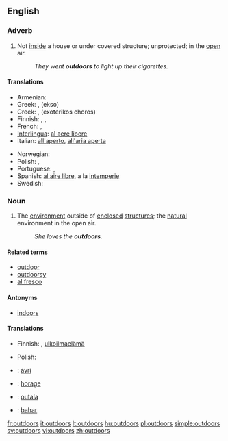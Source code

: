 ==English==

===Adverb===
{{en-adv|-}}

# Not [[inside]] a house or under covered structure; unprotected; in the [[open]] air.
#: ''They went '''outdoors''' to light up their cigarettes.''

====Translations====
{{trans-top|in the open air}}
* Armenian: {{t-|hy|դուրս|tr=durs}}
* Greek: {{t+|el|έξω}}, (ekso)
* Greek: {{t+|el|εξωτερικός χώρος}}, (exoterikos choros)
* Finnish: {{t+|fi|ulos}}, {{t+|fi|ulkona}}, {{t|fi|ulkoilma|alt=ulkoilmassa}}
* French: {{t+|fr|en plein air}}, {{t|fr|à l'extérieur}}
* [[Interlingua]]: [[al aere libere]]
* Italian: [[all'aperto]], [[all'aria aperta]]
{{trans-mid}}
* Norwegian: {{t|no|utendørs}}
* Polish: {{t|pl|na zewnątrz}}, {{t|pl|na dworze}}
* Portuguese: {{t+|pt|ao ar livre}}, {{t+|pt|a céu aberto}}
* Spanish: [[al aire libre]], a la [[intemperie]]
* Swedish: {{t+|sv|utomhus}}
{{trans-bottom}}

===Noun===
{{en-noun|-}}

# {{context|often preceded by "the"}} The [[environment]] outside of [[enclosed]] [[structure]]s; the [[natural]] environment in the open air.
#: ''She loves the '''outdoors'''.''

====Related terms====
* [[outdoor]]
* [[outdoorsy]]
* [[al fresco]]

====Antonyms====
* [[indoors]]

====Translations====
{{trans-top|environment outside of enclosed structures}}
* Finnish: {{t+|fi|luonto}}, [[ulkoilmaelämä]]
{{trans-mid}}
* Polish: {{t|pl|dwór|m}}
{{trans-bottom}}

{{checktrans-top}}
* {{ttbc|rom}}: [[avri]]
* {{ttbc|kn}}: [[horage]]
* {{ttbc|te}}: [[outala]]
* {{ttbc|hi}}: [[bahar]]
{{trans-bottom}}

[[fr:outdoors]]
[[it:outdoors]]
[[lt:outdoors]]
[[hu:outdoors]]
[[pl:outdoors]]
[[simple:outdoors]]
[[sv:outdoors]]
[[vi:outdoors]]
[[zh:outdoors]]